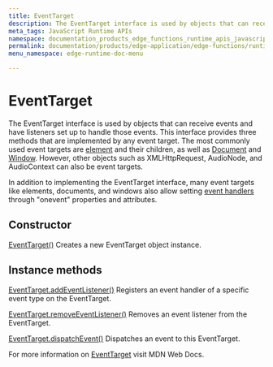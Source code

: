 ```yaml
---
title: EventTarget
description: The EventTarget interface is used by objects that can receive events and have listeners set up to handle those events.
meta_tags: JavaScript Runtime APIs
namespace: documentation_products_edge_functions_runtime_apis_javascript_event_target
permalink: documentation/products/edge-application/edge-functions/runtime-apis/javascript/event-target
menu_namespace: edge-runtime-doc-menu

---
```


# EventTarget

The EventTarget interface is used by objects that can receive events and have listeners set up to handle those events. This interface provides three methods that are implemented by any event target. The most commonly used event targets are [element](https://developer.mozilla.org/en-US/docs/Web/API/Element) and their children, as well as [Document](https://developer.mozilla.org/en-US/docs/Web/API/Document) and [Window](https://developer.mozilla.org/en-US/docs/Web/API/Document). However, other objects such as XMLHttpRequest, AudioNode, and AudioContext can also be event targets.

In addition to implementing the EventTarget interface, many event targets like elements, documents, and windows also allow setting [event handlers](https://developer.mozilla.org/en-US/docs/Web/Events/Event_handlers) through "onevent" properties and attributes.

## Constructor

[EventTarget()](https://developer.mozilla.org/en-US/docs/Web/API/EventTarget/EventTarget)
Creates a new EventTarget object instance.

## Instance methods

[EventTarget.addEventListener()](https://developer.mozilla.org/en-US/docs/Web/API/EventTarget/addEventListener)
Registers an event handler of a specific event type on the EventTarget.

[EventTarget.removeEventListener()](https://developer.mozilla.org/en-US/docs/Web/API/EventTarget/removeEventListener)
Removes an event listener from the EventTarget.

[EventTarget.dispatchEvent()](https://developer.mozilla.org/en-US/docs/Web/API/EventTarget/dispatchEvent)
Dispatches an event to this EventTarget.

For more information on [EventTarget](https://developer.mozilla.org/en-US/docs/Web/API/EventTarget) visit MDN Web Docs.
